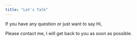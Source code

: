 ```yaml
---
title: "Let's Talk"
---
```


If you have any question or just want to say Hi,

Please contact me, I will get back to you as soon as possible.
